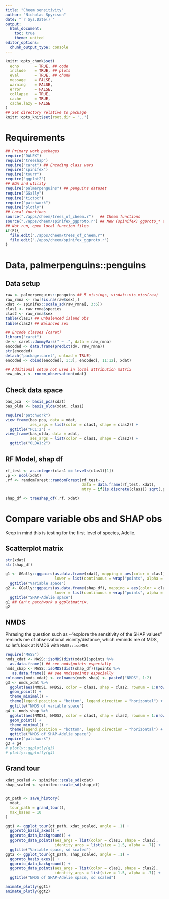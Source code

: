 ```yaml
---
title: "Cheem sensitivity"
author: "Nicholas Spyrison"
date: "`r Sys.Date()`"
output:
  html_document:
    toc: true
    theme: united
editor_options:
  chunk_output_type: console
---
```

```r
knitr::opts_chunk$set(
  echo       = TRUE, ## code
  include    = TRUE, ## plots
  eval       = TRUE, ## chunk
  message    = FALSE,
  warning    = FALSE,
  error      = FALSE,
  collapse   = TRUE,
  cache      = TRUE,
  cache.lazy = FALSE
)
## Set directory relative to package
knitr::opts_knit$set(root.dir = '..')
```

# Requirements

```R
## Primary work packages
require("DALEX")
require("treeshap")
require("caret") ## Encoding class vars
require("spinifex")
require("tourr")
require("ggplot2")
## EDA and utility
require("palmerpenguins") ## penguins dataset
require("GGally")
require("tictoc")
require("patchwork")
require("plotly")
## Local functions
source("./apps/cheem/trees_of_cheem.r")   ## Cheem functions
source("./apps/cheem/spinifex_ggproto.r") ## New (spinifex) ggproto_* api
## Not run, open local function files
if(F){
  file.edit("./apps/cheem/trees_of_cheem.r")
  file.edit("./apps/cheem/spinifex_ggproto.r")
}

```

# Data, palmerpenguins::penguins


## Data setup

```r
raw <- palmerpenguins::penguins ## 5 missings, visdat::vis_miss(raw)
raw_rmna <- raw[!is.na(raw$sex),]
xdat <- spinifex::scale_sd(raw_rmna[, 3:6])
clas1 <- raw_rmna$species
clas2 <- raw_rmna$sex
table(clas1) ## Unbalenced island obs
table(clas2) ## Balanced sex

## Encode classes {caret}
library("caret")
dv <- caret::dummyVars(" ~ .", data = raw_rmna)
encoded <- data.frame(predict(dv, raw_rmna))
str(encoded)
detach("package:caret", unload = TRUE)
encoded <- cbind(encoded[, 1:3], encoded[, 11:12], xdat)

## Additional setup not used in local attribution matrix
new_obs_x <- rnorm_observation(xdat)
```

## Check data space

```r
bas_pca  <- basis_pca(xdat)
bas_olda <- basis_olda(xdat, clas1)

require("patchwork")
view_frame(bas_pca, data = xdat, 
           aes_args = list(color = clas1, shape = clas2)) + 
  ggtitle("PC1:2") +
view_frame(bas_olda, data = xdat, 
           aes_args = list(color = clas1, shape = clas2)) + 
  ggtitle("OLDA1:2")
```


## RF Model, shap df

```r
rf_test <- as.integer(clas1 == levels(clas1)[1])
.p <- ncol(xdat)
.rf <- randomForest::randomForest(rf_test~.,
                                  data = data.frame(rf_test, xdat),
                                  mtry = if(is.discrete(clas1)) sqrt(.p) else .p / 3L)

shap_df <- treeshap_df(.rf, xdat)
```

# Compare variable obs and SHAP obs

Keep in mind this is testing for the first level of species, Adelie.

## Scatterplot matrix

```r
str(xdat)
str(shap_df)

g1 <- GGally::ggpairs(as.data.frame(xdat), mapping = aes(color = clas1),
                      lower = list(continuous = wrap("points", alpha = 0.3))) +
  ggtitle("Variable space")
g2 <- GGally::ggpairs(as.data.frame(shap_df), mapping = aes(color = clas1),
                      lower = list(continuous = wrap("points", alpha = 0.3))) +
  ggtitle("SHAP-Adelie space")
g1 ## Can't patchwork a ggplotmatrix.
g2
```


## NMDS

Phrasing the question such as ~"explore the sensitivity of the SHAP values" reminds me of observational vicinity/distance, which reminds me of MDS, so let's look at NMDS with `MASS::isoMDS`

```r
require("MASS")
nmds_xdat <- MASS::isoMDS(dist(xdat))$points %>%
  as.data.frame() ## see nmds$points especially
nmds_shap <- MASS::isoMDS(dist(shap_df))$points %>%
   as.data.frame() ## see nmds$points especially
colnames(nmds_xdat) <- colnames(nmds_shap) <- paste0("NMDS", 1:2)
g3 <- nmds_xdat %>%
  ggplot(aes(NMDS1, NMDS2, color = clas1, shap = clas2, rownum = 1:nrow(xdat))) +
  geom_point() +
  theme_minimal() +
  theme(legend.position = "bottom", legend.direction = "horizontal") +
  ggtitle("NMDS of variable space")
g4 <- nmds_shap %>%
  ggplot(aes(NMDS1, NMDS2, color = clas1, shap = clas2, rownum = 1:nrow(xdat))) +
  geom_point() +
  theme_minimal() +
  theme(legend.position = "bottom", legend.direction = "horizontal") +
  ggtitle("NMDS of SHAP-Adelie space")
require("patchwork")
g3 + g4
# plotly::ggplotly(g3)
# plotly::ggplotly(g4)
```


## Grand tour


```r
xdat_scaled <- spinifex::scale_sd(xdat)
shap_scaled <- spinifex::scale_sd(shap_df)


gt_path <- save_history(
  xdat,
  tour_path = grand_tour(),
  max_bases = 10
)

ggt1 <- ggplot_tour(gt_path, xdat_scaled, angle = .1) +
  ggproto_basis_axes() +
  ggproto_data_background() +
  ggproto_data_points(aes_args = list(color = clas1, shape = clas2),
                      identity_args = list(size = 1.5, alpha = .7)) + 
  ggtitle("Variable space, sd scaled")
ggt2 <- ggplot_tour(gt_path, shap_scaled, angle = .1) +
  ggproto_basis_axes() +
  ggproto_data_background() +
  ggproto_data_points(aes_args = list(color = clas1, shape = clas2),
                      identity_args = list(size = 1.5, alpha = .7)) + 
  ggtitle("NMDS of SHAP-Adelie space, sd scaled")

animate_plotly(ggt1)
animate_plotly(ggt2)
```

